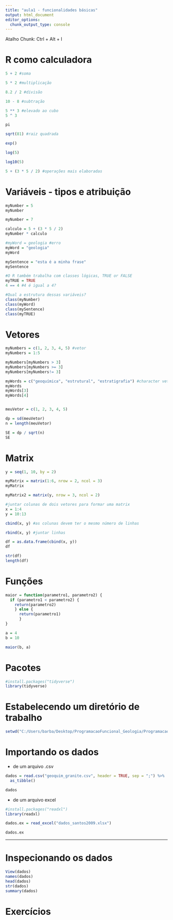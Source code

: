 ```yaml
---
title: "aula1 - funcionalidades básicas"
output: html_document
editor_options: 
  chunk_output_type: console
---
```


Atalho Chunk: Ctrl + Alt + I

# R como calculadora

```r
5 + 2 #soma

5 * 2 #multiplicação

8.2 / 2 #divisão

10 - 8 #subtração

5 ** 3 #elevado ao cubo
5 ^ 3

pi

sqrt(81) #raiz quadrada

exp() 

log(5)

log10(5)

5 + (3 * 5 / 2) #operações mais elaboradas
```


# Variáveis - tipos e atribuição

```r
myNumber = 5
myNumber

myNumber = 7

calculo = 5 + (3 * 5 / 2)
myNumber * calculo

#myWord = geologia #erro
myWord = "geologia"
myWord

mySentence = "esta é a minha frase"
mySentence

#O R também trabalha com classes lógicas, TRUE or FALSE
myTRUE = TRUE
4 == 4 #4 é igual a 4?

#Qual a estrutura dessas variáveis?
class(myNumber)
class(myWord)
class(mySentence)
class(myTRUE)
```


# Vetores

```r
myNumbers = c(1, 2, 3, 4, 5) #vetor
myNumbers = 1:5

myNumbers[myNumbers > 3]
myNumbers[myNumbers >= 3]
myNumbers[myNumbers!= 3]

myWords = c("geoquímica", "estrutural", "estratigrafia") #character vetor
myWords
myWords[3]
myWords[4]


meuVetor = c(1, 2, 3, 4, 5)

dp = sd(meuVetor)
n = length(meuVetor)

SE = dp / sqrt(n)
SE
```


# Matrix

```r
y = seq(1, 10, by = 2)

myMatrix = matrix(1:6, nrow = 2, ncol = 3)
myMatrix

myMatrix2 = matrix(y, nrow = 3, ncol = 2)

#juntar colunas de dois vetores para formar uma matrix
x = 1:4
y = 10:13

cbind(x, y) #as colunas devem ter o mesmo número de linhas

rbind(x, y) #juntar linhas

df = as.data.frame(cbind(x, y))
df

str(df)
length(df)
```


# Funções

```r
maior = function(parametro1, parametro2) {
  if (parametro1 < parametro2) {
    return(parametro2)
    } else {
      return(parametro1)
      }
}

a = 4
b = 10

maior(b, a)
```


# Pacotes

```r
#install.packages("tidyverse")
library(tidyverse)
```


# Estabelecendo um diretório de trabalho

```r
setwd("C:/Users/barba/Desktop/ProgramacaoFuncional_Geologia/ProgramacaoFuncional_Geologia/")
```


# Importando os dados

- de um arquivo .csv

```r
dados = read.csv("geoquim_granite.csv", header = TRUE, sep = ";") %>% 
  as_tibble()

dados
```

- de um arquivo excel

```r
#install.packages("readxl")
library(readxl)

dados.ex = read_excel("dados_santos2009.xlsx")

dados.ex
```

---
# Inspecionando os dados

```r
View(dados)
names(dados)
head(dados)
str(dados)
summary(dados)
```


# Exercícios

```r

```


